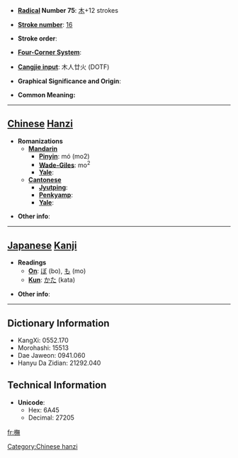 * '''[[Wiktionary:Chinese radical index| Radical]] Number 75''': [[Wiktionary:Chinese radical index 木|木]]+12 strokes

* '''[[Wiktionary:Chinese total strokes index|Stroke number]]''': [[Wiktionary:Chinese total strokes index 16|16]]

* '''Stroke order''': 

* '''[[Wiktionary:Chinese four corner index|Four-Corner System]]''': 

* '''[[Wiktionary:Chinese Cangjie index|Cangjie input]]''': 木人廿火 (DOTF)

* '''Graphical Significance and Origin''': 

* '''Common Meaning:''' {{rfdef}}

----

==[[Chinese]] [[Hanzi]]==

* '''Romanizations'''
** '''[[Mandarin]]'''
*** '''[[Pinyin]]''': mó (mo2)
*** '''[[Wade-Giles]]''': mo<sup>2</sup>
*** '''[[Yale]]''': 
** '''[[Cantonese]]'''
*** '''[[Jyutping]]''':
*** '''[[Penkyamp]]''': 
*** '''[[Yale]]''': 

* '''Other info''': 

----

==[[Japanese]] [[Kanji]]==

* '''Readings'''
** '''[[On]]''': [[ぼ]] (bo), [[も]] (mo)
** '''[[Kun]]''': [[かた]] (kata)

* '''Other info''':  

----

==Dictionary Information==

* KangXi: 0552.170
* Morohashi: 15513
* Dae Jaweon: 0941.060
* Hanyu Da Zidian: 21292.040

==Technical Information==

* '''Unicode''':
** Hex: 6A45
** Decimal: 27205

[[Category:Chinese hanzi]]

[[fr:橅]]